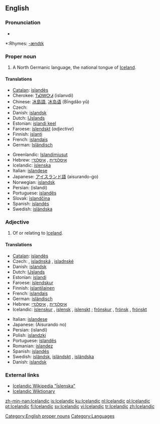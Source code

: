 {{interwiktionary|code=is}}
==English==

{{wikipedia}}

===Pronunciation===
*{{audio|en-us-Icelandic.ogg|Audio (US)}}

*:Rhymes: [[Rhymes:English:-ændɪk|-ændɪk]]

===Proper noun===
'''{{en-proper noun}}'''

# A North Germanic language, the national tongue of [[Iceland]].

====Translations====
{{trans-top|language}}
*[[Catalan]]: [[islandès]] {{m}}
*Cherokee: [[ᎢᏍᎳᏅᏗ]] (islanvdi)
*Chinese: [[冰島語]], [[冰岛语]] (Bīngdǎo yǔ)
* Czech: {{t+|cs|islandština|f}}
*Danish: [[islandsk]]
*Dutch: [[IJslands]] {{n}}
*Estonian: [[islandi keel]]
*Faroese: [[íslendskt]] {{n}} (''adjective'')
*Finnish: [[islanti]]
*French: [[islandais]] {{m}}
*German: [[Isländisch]] {{n}}
{{trans-mid}}
*Greenlandic: [[Islandimiusut]]
*Hebrew: [[איסלנדית]] {{f}}, [[איסלנדי]] {{m}}
*Icelandic: [[íslenska]] {{f}}
*Italian: [[islandese]] {{m}}
*Japanese: [[アイスランド語]] (aisurando-go)
*Norwegian: [[islandsk]]
*Persian: {{FAchar|[[ایسلندی]]}} (islandi)
*Portuguese: [[islandês]] {{m}}
* Slovak: [[islandčina]] {{f}}
*Spanish: [[islandés]]
*Swedish: [[isländska]] {{c}}
{{trans-bottom}}

===Adjective===
{{en-adj}}

# Of or relating to [[Iceland]].

====Translations====
{{trans-top|relating to Iceland}}
*[[Catalan]]: [[islandès]]
* Czech: {{t|cs|islandský|m}}, [[isladnská]] {{f}}, [[isladnské]] {{n}}
*Danish: [[islandsk]]
*Dutch: [[IJslands]]
*Estonian: [[islandi]]
*Faroese: [[íslendskur]]
*Finnish: [[islantilainen]]
*French: [[islandais]]
*German: [[isländisch]]
*Hebrew: [[איסלנדית]] {{f}}, [[איסלנדי]] {{m}}
*Icelandic: [[íslenskur]] {{m}}, [[íslensk]] {{f}}, [[íslenskt]] {{n}}; [[frónskur]] {{m}}, [[frónsk]] {{f}}, [[frónskt]] {{n}}
{{trans-mid}}
*Italian: [[islandese]]
*Japanese: {{JAchar|[[アイスランド]]の}} (Aisurando no)
*Persian: {{FAchar|[[ایسلندی]]}} (islandi)
*Polish: [[islandzki]]
*Portuguese: [[islandês]]
*Romanian: [[islandez]]
*Spanish: [[islandés]]
*Swedish: [[isländsk]], [[isländskt]] {{n}}, [[isländska]] {{p}}
*Danish: [[islandsk]]
{{trans-bottom}}

===External links===
{{websters-online}}
{{ethnologue|code=isl}}
*[http://is.wikipedia.org/wiki/%C3%8Dslenska Icelandic Wikipedia "Íslenska"]
*[http://is.wiktionary.org Icelandic Wiktionary]

[[Category:English proper nouns]]
[[Category:Languages]]

[[zh-min-nan:Icelandic]]
[[is:Icelandic]]
[[ku:Icelandic]]
[[nl:Icelandic]]
[[pl:Icelandic]]
[[pt:Icelandic]]
[[fi:Icelandic]]
[[sv:Icelandic]]
[[vi:Icelandic]]
[[tr:Icelandic]]
[[zh:Icelandic]]